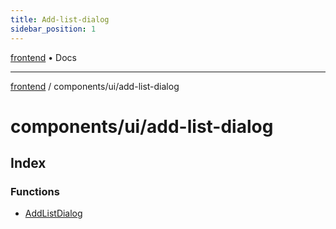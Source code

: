 ```yaml
---
title: Add-list-dialog
sidebar_position: 1
---
```


[frontend](./add-list-dialog/../../..) • Docs

***

[frontend](./add-list-dialog/../../..) / components/ui/add-list-dialog

# components/ui/add-list-dialog

## Index

### Functions

- [AddListDialog](./add-list-dialog/functions/AddListDialog)
